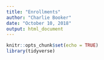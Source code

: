 ```yaml
---
title: "Enrollments"
author: "Charlie Booker"
date: "October 10, 2018"
output: html_document
---
```


```r
knitr::opts_chunk$set(echo = TRUE)
library(tidyverse)
```

